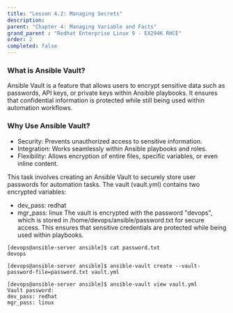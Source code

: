 ```yaml
---
title: "Lesson 4.2: Managing Secrets"
description:
parent: "Chapter 4: Managing Variable and Facts"
grand_parent : "Redhat Enterprise Linux 9 - EX294K RHCE"
order: 2
completed: false
---
```


### What is Ansible Vault?
Ansible Vault is a feature that allows users to encrypt sensitive data such as passwords, API keys, or private keys within Ansible playbooks. It ensures that confidential information is protected while still being used within automation workflows.

### Why Use Ansible Vault?
* Security: Prevents unauthorized access to sensitive information.
* Integration: Works seamlessly within Ansible playbooks and roles.
* Flexibility: Allows encryption of entire files, specific variables, or even inline content.

This task involves creating an Ansible Vault to securely store user passwords for automation tasks. The vault (vault.yml) contains two encrypted variables:
* dev_pass: redhat
* mgr_pass: linux
The vault is encrypted with the password "devops", which is stored in /home/devops/ansible/password.txt for secure access. This ensures that sensitive credentials are protected while being used within playbooks.

```shell
[devops@ansible-server ansible]$ cat password.txt 
devops

[devops@ansible-server ansible]$ ansible-vault create --vault-password-file=password.txt vault.yml

[devops@ansible-server ansible]$ ansible-vault view vault.yml 
Vault password: 
dev_pass: redhat
mgr_pass: linux
```